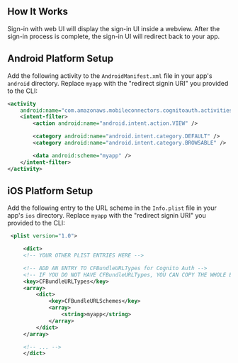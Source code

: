 ## How It Works
Sign-in with web UI will display the sign-in UI inside a webview. After the sign-in process is complete, the sign-in UI will redirect back to your app.

## Android Platform Setup
Add the following activity to the `AndroidManifest.xml` file in your app's `android` directory. Replace `myapp` with the "redirect signin URI" you provided to the CLI:

  ```xml
  <activity
      android:name="com.amazonaws.mobileconnectors.cognitoauth.activities.CustomTabsRedirectActivity">
      <intent-filter>
          <action android:name="android.intent.action.VIEW" />

          <category android:name="android.intent.category.DEFAULT" />
          <category android:name="android.intent.category.BROWSABLE" />

          <data android:scheme="myapp" />
      </intent-filter>
  </activity>
  ```

## iOS Platform Setup
Add the following entry to the URL scheme in the `Info.plist` file in your app's `ios` directory. Replace `myapp` with the "redirect signin URI" you provided to the CLI:

```xml
 <plist version="1.0">

     <dict>
     <!-- YOUR OTHER PLIST ENTRIES HERE -->

     <!-- ADD AN ENTRY TO CFBundleURLTypes for Cognito Auth -->
     <!-- IF YOU DO NOT HAVE CFBundleURLTypes, YOU CAN COPY THE WHOLE BLOCK BELOW -->
     <key>CFBundleURLTypes</key>
     <array>
         <dict>
             <key>CFBundleURLSchemes</key>
             <array>
                 <string>myapp</string>
             </array>
         </dict>
     </array>

     <!-- ... -->
     </dict>
```
